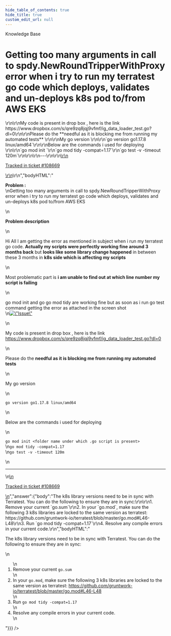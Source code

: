 ```yaml
---
hide_table_of_contents: true
hide_title: true
custom_edit_url: null
---
```



<CenterLayout>
<span class="title">Knowledge Base</span>
<h1>Getting too many arguments in call to spdy.NewRoundTripperWithProxy error when i try to run my terratest go code which deploys, validates and un-deploys k8s pod to/from AWS EKS</h1>
<GitHub json={{"id":"D_kwDOF8slf84APpsV","number":437,"author":{"login":"pandu-bhojaraj-mf"},"title":"Getting too many arguments in call to spdy.NewRoundTripperWithProxy error when i try to run my terratest go code which deploys, validates and un-deploys k8s pod to/from AWS EKS","body":"\r\n**Problem :**\r\nGetting too many arguments in call to spdy.NewRoundTripperWithProxy error when i try to run my terratest go code which deploys, validates and un-deploys k8s pod to/from AWS EKS\r\n\r\n**Problem description** \r\n\r\nHi All I am getting the error as mentioned in subject when i run my terratest go code. **Actually my scripts were perfectly working fine around 3 months back** but **looks like some library change happened** in between these 3 months in **k8s side which is affecting my scripts** \r\n\r\nMost problematic part is **i am unable to find out at which line number my script is failing** \r\n\r\ngo mod init  and go go mod tidy are working fine but as soon as i run go test command getting the error as attached in the screen shot\r\n<img width=\"960\" alt=\"Issue\" src=\"https://user-images.githubusercontent.com/73541850/170688549-0f2cc749-dc70-4a33-b9b0-a2f731affa75.png\">\r\n\r\nMy code is present in drop box  , here is the link  https://www.dropbox.com/s/qre9zq8jqj9vfmf/ig_data_loader_test.go?dl=0\r\n\r\nPlease do the **needful as it is blocking me from running my automated tests** \r\n\r\nMy go version \r\n\r\n`go version go1.17.8 linux/amd64`\r\n\r\nBelow are the commands i used for deploying \r\n\r\n`go mod init <folder name under which .go script is present>`\r\n`go mod tidy -compat=1.17`\r\n`go test -v -timeout 120m`\r\n\r\n\r\n---\r\n\r\n<ins datetime=\"2022-05-27T11:12:44Z\">\r\n  <p><a href=\"https://support.gruntwork.io/hc/requests/108669\">Tracked in ticket #108669</a></p>\r\n</ins>\r\n","bodyHTML":"<p dir=\"auto\"><strong>Problem :</strong><br>\nGetting too many arguments in call to spdy.NewRoundTripperWithProxy error when i try to run my terratest go code which deploys, validates and un-deploys k8s pod to/from AWS EKS</p>\n<p dir=\"auto\"><strong>Problem description</strong></p>\n<p dir=\"auto\">Hi All I am getting the error as mentioned in subject when i run my terratest go code. <strong>Actually my scripts were perfectly working fine around 3 months back</strong> but <strong>looks like some library change happened</strong> in between these 3 months in <strong>k8s side which is affecting my scripts</strong></p>\n<p dir=\"auto\">Most problematic part is <strong>i am unable to find out at which line number my script is failing</strong></p>\n<p dir=\"auto\">go mod init  and go go mod tidy are working fine but as soon as i run go test command getting the error as attached in the screen shot<br>\n<a target=\"_blank\" rel=\"noopener noreferrer nofollow\" href=\"https://user-images.githubusercontent.com/73541850/170688549-0f2cc749-dc70-4a33-b9b0-a2f731affa75.png\"><img width=\"960\" alt=\"Issue\" src=\"https://user-images.githubusercontent.com/73541850/170688549-0f2cc749-dc70-4a33-b9b0-a2f731affa75.png\" style=\"max-width: 100%;\"></a></p>\n<p dir=\"auto\">My code is present in drop box  , here is the link  <a href=\"https://www.dropbox.com/s/qre9zq8jqj9vfmf/ig_data_loader_test.go?dl=0\" rel=\"nofollow\">https://www.dropbox.com/s/qre9zq8jqj9vfmf/ig_data_loader_test.go?dl=0</a></p>\n<p dir=\"auto\">Please do the <strong>needful as it is blocking me from running my automated tests</strong></p>\n<p dir=\"auto\">My go version</p>\n<p dir=\"auto\"><code class=\"notranslate\">go version go1.17.8 linux/amd64</code></p>\n<p dir=\"auto\">Below are the commands i used for deploying</p>\n<p dir=\"auto\"><code class=\"notranslate\">go mod init &lt;folder name under which .go script is present&gt;</code><br>\n<code class=\"notranslate\">go mod tidy -compat=1.17</code><br>\n<code class=\"notranslate\">go test -v -timeout 120m</code></p>\n<hr>\n<ins datetime=\"2022-05-27T11:12:44Z\">\n  <p dir=\"auto\"><a href=\"https://support.gruntwork.io/hc/requests/108669\" rel=\"nofollow\">Tracked in ticket #108669</a></p>\n</ins>","answer":{"body":"The k8s library versions need to be in sync with Terratest. You can do the following to ensure they are in sync:\r\n\r\n1. Remove your current `go.sum`\r\n2. In your `go.mod`, make sure the following 3 k8s libraries are locked to the same version as terratest: https://github.com/gruntwork-io/terratest/blob/master/go.mod#L46-L48\r\n3. Run `go mod tidy -compat=1.17`\r\n4. Resolve any compile errors in your current code.\r\n","bodyHTML":"<p dir=\"auto\">The k8s library versions need to be in sync with Terratest. You can do the following to ensure they are in sync:</p>\n<ol dir=\"auto\">\n<li>Remove your current <code class=\"notranslate\">go.sum</code></li>\n<li>In your <code class=\"notranslate\">go.mod</code>, make sure the following 3 k8s libraries are locked to the same version as terratest: <a href=\"https://github.com/gruntwork-io/terratest/blob/master/go.mod#L46-L48\">https://github.com/gruntwork-io/terratest/blob/master/go.mod#L46-L48</a></li>\n<li>Run <code class=\"notranslate\">go mod tidy -compat=1.17</code></li>\n<li>Resolve any compile errors in your current code.</li>\n</ol>"}}} />

</CenterLayout>
  

<!-- ##DOCS-SOURCER-START
{
  "sourcePlugin": "github-discussions",
  "hash": "fab6baeb71e8bada895a6f06f4f049c9"
}
##DOCS-SOURCER-END -->
